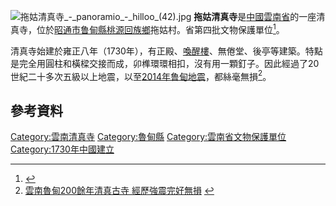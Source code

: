 [[File:拖姑清真寺_-_panoramio_-_hilloo_(42).jpg|thumb]]
'''拖姑清真寺'''是[[中國|中國]][[雲南省|雲南省]]的一座清真寺，位於[[昭通市|昭通市]][[鲁甸縣|鲁甸縣]][[桃源回族鄉|桃源回族鄉]]拖姑村。省第四批文物保護單位<ref>{{cite web| language =| publisher =| title =云南省人民政府印发省文化厅关于云南省第四至五批省级文物保护单位保护范围和建设控制地带划定方案的通知（云政发【2003】190号）| url =http://china.findlaw.cn/fagui/xz/27/171055.html| author =| date =| accessdate =2009-10-24| deadurl =yes| archiveurl =https://archive.is/20120707150251/http://china.findlaw.cn/fagui/xz/27/171055.html| archivedate =2012-07-07}}</ref>。

清真寺始建於雍正八年（1730年），有正殿、[[叫拜樓|喚醒樓]]、無倦堂、後亭等建築。特點是完全用圓柱和橫樑交接而成，卯榫環環相扣，沒有用一顆釘子。因此經過了20世紀二十多次五級以上地震，以至[[2014年鲁甸地震|2014年鲁甸地震]]，都絲毫無損<ref>[http://big5.chinanews.com:89/gn/2014/08-06/6462448.shtml 雲南魯甸200餘年清真古寺 經歷強震完好無損] {{webarchive|url=https://web.archive.org/web/20140810073924/http://big5.chinanews.com:89/gn/2014/08-06/6462448.shtml |date=2014-08-10 }}</ref>。

== 參考資料 ==
{{Commonscat-inline|Tuogu Mosque|拖姑清真寺}}
{{reflist}}

[[Category:雲南清真寺|Category:雲南清真寺]]
[[Category:魯甸縣|Category:魯甸縣]]
[[Category:雲南省文物保護單位|Category:雲南省文物保護單位]]
[[Category:1730年中國建立|Category:1730年中國建立]]